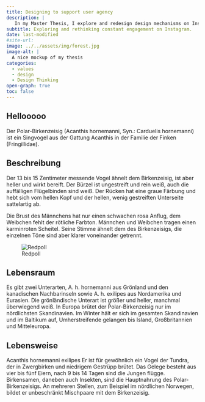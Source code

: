 ```yaml
---
title: Designing to support user agency
description: |
   In my Master Thesis, I explore and redesign design mechanisms on Instagram for a greater sense of user agency.
subtitle: Exploring and rethinking constant engagement on Instagram.
date: last-modified
#site-url:
image: ../../assets/img/forest.jpg
image-alt: |
  A nice mockup of my thesis
categories:
  - values
  - design
  - Design Thinking
open-graph: true
toc: false
---
```


<!--   Digital technologies commonly design their interfaces in a way that undermines user's self-control - with detrimental effects on user's well-being. In my Master Thesis, I explore and redesign design mechanisms on Instagram for a greater sense of user agency.
-->
## Hellooooo
Der Polar-Birkenzeisig (Acanthis hornemanni, Syn.: Carduelis hornemanni) ist ein Singvogel aus der Gattung Acanthis in der Familie der Finken (Fringillidae).


## Beschreibung
Der 13 bis 15 Zentimeter messende Vogel ähnelt dem Birkenzeisig, ist aber heller und wirkt bereift. Der Bürzel ist ungestreift und rein weiß, auch die auffälligen Flügelbinden sind weiß. Der Rücken hat eine graue Färbung und hebt sich vom hellen Kopf und der hellen, wenig gestreiften Unterseite sattelartig ab.

Die Brust des Männchens hat nur einen schwachen rosa Anflug, dem Weibchen fehlt der rötliche Farbton. Männchen und Weibchen tragen einen karminroten Scheitel. Seine Stimme ähnelt dem des Birkenzeisigs, die einzelnen Töne sind aber klarer voneinander getrennt.

![Redpoll](../../assets/img/redpoll.jpg){fig-alt="A photo of a redpoll."}

## Lebensraum
Es gibt zwei Unterarten, A. h. hornemanni aus Grönland und den kanadischen Nachbarinseln sowie A. h. exilipes aus Nordamerika und Eurasien. Die grönländische Unterart ist größer und heller, manchmal überwiegend weiß. In Europa brütet der Polar-Birkenzeisig nur im nördlichsten Skandinavien. Im Winter hält er sich im gesamten Skandinavien und im Baltikum auf, Umherstreifende gelangen bis Island, Großbritannien und Mitteleuropa.

## Lebensweise

Acanthis hornemanni exilipes
Er ist für gewöhnlich ein Vogel der Tundra, der in Zwergbirken und niedrigem Gestrüpp brütet. Das Gelege besteht aus vier bis fünf Eiern, nach 9 bis 14 Tagen sind die Jungen flügge. Birkensamen, daneben auch Insekten, sind die Hauptnahrung des Polar-Birkenzeisigs. An mehreren Stellen, zum Beispiel im nördlichen Norwegen, bildet er unbeschränkt Mischpaare mit dem Birkenzeisig.

